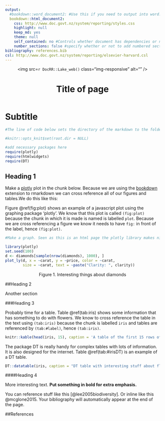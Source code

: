 ```yaml
---
output:
  #bookdown::word_document2: #Use this if you need to output into word. The word document will contain webshots of any html/javascript content
  bookdown::html_document2:
    css: http://www.doc.govt.nz/system/reporting/styles.css
    highlight: null
    keep_md: yes
    theme: null
    self_contained: no #Controls whether document has dependencies or not. Has implications for file size and speed of loading
    number_sections: false #specify whether or not to add numbered sections
bibliography: references.bib
csl: http://www.doc.govt.nz/system/reporting/elsevier-harvard.csl 
---
```

<!--Customise header here-->
<header id="header">
<img src=`r DocRR::Lake_web()` class="img-responsive" alt="" />
<h1>Title of page</h1>
</header>
<h1 class="h1sub">Subtitle</h1>

<!--Add some custom css to control font and table header colour or other style components where needed-->
<style> 
        h2 {color: `r DocRR::font_Lake()`}
        h3 {color: `r DocRR::font_Lake()`}
        h4 {color: `r DocRR::font_Lake()`}
        th {background-color : `r DocRR::font_Lake()`}
</style>

```r

#The line of code below sets the directory of the markdown to the folder where this file is saved. You may not want to use this if using data from different network folders

#knitr::opts_knit$set(root.dir = NULL)

#add necessary packages here
require(plotly)
require(htmlwidgets)
require(DT)
```

## Heading 1

Make a [plotly](https://plot.ly/r/) plot in the chunk below. Because we are using the [bookdown](https://bookdown.org/yihui/bookdown/) extension to rmarkdown we can cross reference all of our figures and tables.We do this like this:

Figure \@ref(fig:plot) shows an example of a javascript plot using the graphing package 'plotly'. We know that this plot is called `(fig:plot)` because the chunk in which it is made is named is labelled `plot`. Because we are cross referencing a figure we know it needs to have `fig:` in front of the label, hence `(fig:plot)`. 

```r

#Make a graph. Seen as this is an html page the plotly library makes nice interactive graphics

library(plotly)
set.seed(100)
d <- diamonds[sample(nrow(diamonds), 1000), ]
plot_ly(d, x = ~carat, y = ~price, color = ~carat,
        size = ~carat, text = ~paste("Clarity: ", clarity))

```


<!-- An alternative way of adding captions. Captions don't work with some htmlwidgets packages -->
<p class="caption" align = "middle" id = "Figure 1."> Figure 1. Interesting things about diamonds</p>

##Heading 2

Another section

###Heading 3
 
Probably time for a table. Table \@ref(tab:iris) shows some information that has something to do with flowers. We know to cross reference the table in the text using `(tab:iris)` because the chunk is labelled `iris` and tables are referenced by `(tab:#label)`, hence `(tab:iris)`.


```r

knitr::kable(head(iris, 15), caption = 'A table of the first 15 rows of the iris data.')
```

The package DT is really handy for complex tables with lots of information. It is also designed for the internet. Table \@ref(tab:#irisDT) is an example of a DT table.

```r

DT::datatable(iris, caption = "DT table with interesting stuff about flowers")

```

####Heading 4

More interesting text. __Put something in bold for extra emphasis.__


You can reference stuff like this [@lee2005biodiversity]. Or inline like this @mcglone2015. Your bibliography will automatically appear at the end of the page.

##References
